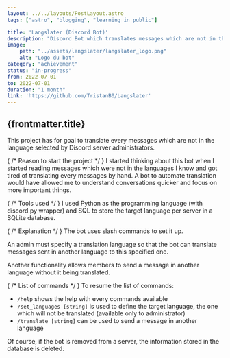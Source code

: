 ```yaml
---
layout: ../../layouts/PostLayout.astro
tags: ["astro", "blogging", "learning in public"]

title: 'Langslater (Discord Bot)'
description: "Discord Bot which translates messages which are not in the language selected by the servers' administrators."
image:
    path: "../assets/langslater/langslater_logo.png"
    alt: "Logo du bot"
category: "achievement"
status: "in-progress"
from: 2022-07-01
to: 2022-07-01
duration: "1 month"
link: 'https://github.com/TristanB0/Langslater'
---
```


## {frontmatter.title}

This project has for goal to translate every messages which are not in the language selected by Discord server administrators.


{ /* Reason to start the project */ }
I started thinking about this bot when I started reading messages which were not in the languages I know and got tired of translating every messages by hand. A bot to automate translation would have allowed me to understand conversations quicker and focus on more important things.


{ /* Tools used */ }
I used Python as the programming language (with discord.py wrapper) and SQL to store the target language per server in a SQLite database.


{ /* Explanation */ }
The bot uses slash commands to set it up.

An admin must specify a translation language so that the bot can translate messages sent in another language to this specified one.

Another functionality allows members to send a message in another language without it being translated.


{ /* List of commands */ }
To resume the list of commands:
- `/help` shows the help with every commands available
- `/set_languages [string]` is used to define the target language, the one which will not be translated (available only to administrator)
- `/translate [string]` can be used to send a message in another language


Of course, if the bot is removed from a server, the information stored in the database is deleted.

